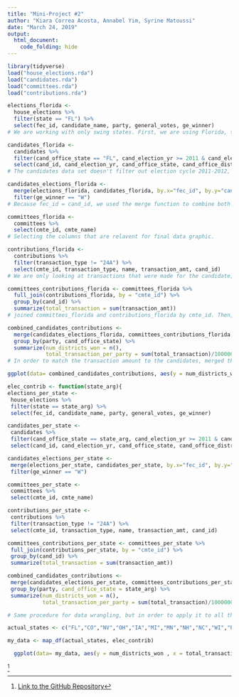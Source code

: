 ```yaml
---
title: "Mini-Project #2"
author: "Kiara Correa Acosta, Annabel Yim, Syrine Matoussi"
date: "March 24, 2019"
output:
  html_document:
    code_folding: hide
---
```


```r
library(tidyverse)
load("house_elections.rda")
load("candidates.rda")
load("committees.rda")
load("contributions.rda")
```


```r
elections_florida <- 
  house_elections %>%
  filter(state == "FL") %>%
  select(fec_id, candidate_name, party, general_votes, ge_winner) 
# We are working with only swing states. First, we are using Florida, thus we filtered out the state Florida. Then, we only selected columns that may be relavent to our graph. Incumbent, runoff_votes, primary_votes, and other columns are not necessary for our purpose.

candidates_florida <- 
  candidates %>%
  filter(cand_office_state == "FL", cand_election_yr >= 2011 & cand_election_yr <= 2012) %>%
  select(cand_id, cand_election_yr, cand_office_state, cand_office_district)
# The candidates data set doesn't filter out election cycle 2011-2012, so we filtered out the years to be between 2011-2012. Also, Florida was also filtered. Then, we selected column that may be relavent to our graph. 

candidates_elections_florida <- 
  merge(elections_florida, candidates_florida, by.x="fec_id", by.y="cand_id") %>%
  filter(ge_winner == "W") 
# Because fec_id = cand_id, we used the merge function to combine both elections_florida and candidates_florida data sets. Also, since we want only the winners of the elections, we filtered out the winners using the filter function. 

```

```r
committees_florida <-
  committees %>%
  select(cmte_id, cmte_name)
# Selecting the columns that are relavent for final data graphic. 

contributions_florida <-
  contributions %>% 
  filter(transaction_type != "24A") %>%
  select(cmte_id, transaction_type, name, transaction_amt, cand_id) 
# We are only looking at transactions that were made for the candidate, not opposed. Thus, filtering out transaction_type 24A. Then, selected columns that are relavent for final data graphic. 

committees_contributions_florida <- committees_florida %>%
  full_join(contributions_florida, by = "cmte_id") %>%
  group_by(cand_id) %>%
  summarize(total_transaction = sum(transaction_amt))
# joined committees_florida and contributions_florida by cmte_id. Then, in order find out the total transactions received by each candidate from different committees, grouped the joined data frame by cand_id, and then summarized the transaction amount to find the total transaction made per candidate.  
```

```r
combined_candidates_contributions <-
  merge(candidates_elections_florida, committees_contributions_florida, by.x="fec_id", by.y="cand_id") %>%
  group_by(party, cand_office_state) %>%
  summarize(num_districts_won = n(), 
            total_transaction_per_party = sum(total_transaction)/1000000)
# In order to match the transaction amount to the candidates, merged the two data frames to get the information about the candidate and the transaction amount to be combined in one data frame. Then, in order to find how many districts were won by Democrats and Republicans, we grouped the data frame by party, and then found how many Democrats and Republicans won by using the summarize function by finding the number of rows that were either Democrats or Republicans. 
```


```r
ggplot(data= combined_candidates_contributions, aes(y = num_districts_won , x = total_transaction_per_party, color= party, fill=party))+ geom_area(size=7)+labs(title= "Florida", face="bold",size=25)+labs(y= "number of districts that won")+labs(x= "contributions in millions per party")+scale_color_manual(values = c("blue4", "darkred"))+scale_fill_manual(values = c("blue4", "darkred"))+theme(panel.background = element_rect(fill = '#92BDD4'))+theme(plot.background = element_rect(fill = 'white'))+theme(panel.grid.major = element_blank(), panel.grid.minor = element_blank())
```


```r
elec_contrib <- function(state_arg){
elections_per_state <-
 house_elections %>%
 filter(state == state_arg) %>%
 select(fec_id, candidate_name, party, general_votes, ge_winner)

candidates_per_state <-
 candidates %>%
 filter(cand_office_state == state_arg, cand_election_yr >= 2011 & cand_election_yr <= 2012) %>%
 select(cand_id, cand_election_yr, cand_office_state, cand_office_district)

candidates_elections_per_state <-
 merge(elections_per_state, candidates_per_state, by.x="fec_id", by.y="cand_id") %>%
 filter(ge_winner == "W")

committees_per_state <-
 committees %>%
 select(cmte_id, cmte_name)

contributions_per_state <-
 contributions %>%
 filter(transaction_type != "24A") %>%
 select(cmte_id, transaction_type, name, transaction_amt, cand_id)

committees_contributions_per_state <- committees_per_state %>%
 full_join(contributions_per_state, by = "cmte_id") %>%
 group_by(cand_id) %>%
 summarize(total_transaction = sum(transaction_amt))

combined_candidates_contributions <-
 merge(candidates_elections_per_state, committees_contributions_per_state, by.x="fec_id", by.y="cand_id") %>%
 group_by(party, cand_office_state = state_arg) %>%
 summarize(num_districts_won = n(),
           total_transaction_per_party = sum(total_transaction)/1000000)}

# Same procedure for data wrangling, but in order to apply it to all the other swing states, a function was made to take in the state_arg argument. 

```


```r
actual_states <- c("FL","CO","NV","OH","IA","MI","MN","NH","NC","WI","PA","VA")

my_data <- map_df(actual_states, elec_contrib) 

  ggplot(data= my_data, aes(y = num_districts_won , x = total_transaction_per_party, color= party, fill=party)) + facet_wrap(~cand_office_state, ncol = 4) + geom_area(size=2) + labs(y= "number of districts that won")+labs(x= "contributions in millions per party")+scale_color_manual(values = c("blue4", "darkred"))+scale_fill_manual(values = c("blue4", "darkred"))+theme(panel.background = element_rect(fill = '#92BDD4'))+theme(plot.background = element_rect(fill = 'white'))+theme(panel.grid.major = element_blank(), panel.grid.minor = element_blank()) + scale_y_continuous(limits = c(0, 20), breaks = c(0,5,10,15,20), expand = c(0, 0)) + scale_x_continuous(limits = c(0, 15), breaks = c(3, 6, 9, 12, 15), expand = c(0, 0))

```



^[[Link to the GitHub Repository](https://github.com/annabelyim/sds192-mp2.git)]

